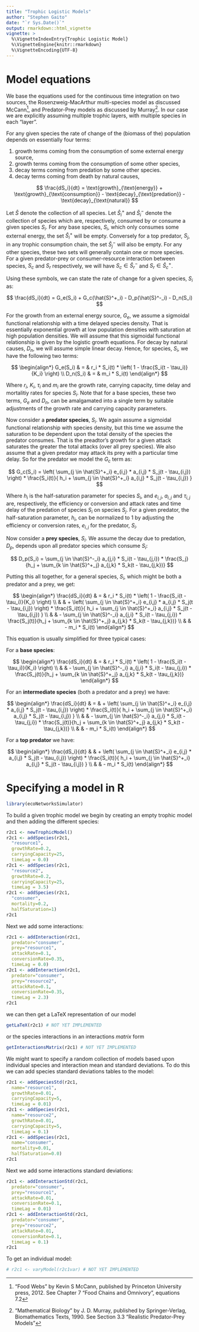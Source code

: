 ```yaml
---
title: "Trophic Logistic Models"
author: "Stephen Gaito"
date: "`r Sys.Date()`"
output: rmarkdown::html_vignette
vignette: >
  %\VignetteIndexEntry{Trophic Logistic Model}
  %\VignetteEngine{knitr::rmarkdown}
  %\VignetteEncoding{UTF-8}
---
```

# Model equations

We base the equations used for the continuous time integration on two sources, the Rosenzweig-MacArthur multi-species model as discussed McCann[^1], and Predator-Prey models as discussed by Murray[^2]. In our case we are explicitly assuming multiple trophic layers, with multiple species in each "layer".

[^1]: "Food Webs" by Kevin S McCann, published by Princeton University press, 2012. See Chapter 7 "Food Chains and Omnivory", equations 7.2

[^2]: "Mathematical Biology" by J. D. Murray, published by Springer-Verlag, Biomathematics Texts, 1990. See Section 3.3 "Realistic Predator-Prey Models"

For any given species the rate of change of the (biomass of the) population depends on essentially four terms:

  1. growth terms coming from the consumption of some external energy source,
  2. growth terms coming from the consumption of some other species,
  3. decay terms coming from predation by some other species.
  4. decay terms coming from death by natural causes,

$$
\frac{dS_i}{dt} = 
  \text{growth}_{\text{energy}} + \text{growth}_{\text{consumption}} 
  - \text{decay}_{\text{predation}} - \text{decay}_{\text{natural}} 
$$

Let $\hat{S}$ denote the collection of all species. Let $\hat{S}^+_i$ and $\hat{S}^-_i$ denote the collection of species which are, respectively, consumed by or consume a given species $S_i$. For any base species, $S_i$, which only consumes some external energy, the set $\hat{S}^+_i$ will be empty. Conversely for a top predator, $S_j$, in any trophic consumption chain, the set $\hat{S}^-_j$ will also be empty. For any other species, these two sets will generally contain one or more species. For a given predator-prey or consumer-resource interaction between species, $S_c$ and $S_r$ respectively, we will have $S_c \in \hat{S}^-_r$ and $S_r \in \hat{S}^+_c$.

Using these symbols, we can state the rate of change for a given species, $S_i$ as:

$$
\frac{dS_i}{dt} =
  G_e(S_i) + G_c(\hat{S}^+_i)
  - D_p(\hat{S}^-_i) - D_n(S_i)
$$

For the growth from an external energy source, $G_e$, we assume a sigmoidal functional relationship with a time delayed species density.  That is essentially exponential growth at low population densities with saturation at high population densities. We will assume that this sigmoidal functional relationship is given by the logistic growth equations. For decay by natural causes, $D_n$, we will assume simple linear decay. Hence, for species, $S_i$, we have the following two terms:

$$
\begin{align*}
G_e(S_i) & = & r_i * S_i(t) * \left( 1 - \frac{S_i(t - \tau_i)}{K_i} \right) \\
D_n(S_i) & = & m_i * S_i(t)
\end{align*}
$$

Where $r_i$, $K_i$, $\tau_i$ and $m_i$ are the growth rate, carrying capacity, time delay and mortalitiy rates for species $S_i$. Note that for a base species, these two terms, $G_e$ and $D_n$, can be amalgamated into a single term by suitable adjustments of the growth rate and carrying capacity parameters.

Now consider a **predator species**, $S_i$. We again assume a sigmoidal functional relationship with species density, but this time we assume the saturation to be dependent upon the total density of the species the predator consumes. That is the preadtor's growth for a given attack saturates the greater the total attacks (over all prey species). We also assume that a given predator may attack its prey with a particular time delay. So for the predator we model the $G_c$ term as:

$$
G_c(S_i) =
  \left( \sum_{j \in \hat{S}^+_i} e_{i,j} * a_{i,j} * S_j(t - \tau_{i,j}) \right)
  * \frac{S_i(t)}{ h_i + \sum_{j \in \hat{S}^+_i} a_{i,j} * S_j(t - \tau_{i,j}) }
$$

Where $h_i$ is the half-saturation parameter for species $S_i$, and $e_{i,j}$, $a_{i,j}$ and $\tau_{i,j}$ are, respectively, the efficiency or conversion and attack rates and time delay of the predation of species $S_i$ on species $S_j$. For a given predator, the half-saturation parameter, $h_i$, can be normalized to $1$ by adjusting the efficiency or conversion rates, $e_{i,j}$ for the predator, $S_i$.

Now consider a **prey species**, $S_i$. We assume the decay due to predation, $D_p$, depends upon all predator species which consume $S_i$:

$$
D_p(S_i) = \sum_{j \in \hat{S}^-_i} a_{j,i} * S_i(t - \tau_{j,i})
  * \frac{S_j}{h_j + \sum_{k \in \hat{S}^+_j} a_{j,k} * S_k(t - \tau_{j,k})}
$$

Putting this all together, for a general species, $S_i$, which might be both a predator and a prey, we get:

$$
\begin{align*}
\frac{dS_i}{dt}
  & = & r_i * S_i(t) * \left( 1 - \frac{S_i(t - \tau_i)}{K_i} \right) \\
  &   &  + \left( \sum_{j \in \hat{S}^+_i} e_{i,j} * a_{i,j} * S_j(t - \tau_{i,j}) \right)
          * \frac{S_i(t)}{ h_i + \sum_{j \in \hat{S}^+_i} a_{i,j} * S_j(t - \tau_{i,j}) } \\
  &   &  - \sum_{j \in \hat{S}^-_i} a_{j,i} * S_i(t - \tau_{j,i})
          * \frac{S_j(t)}{h_j + \sum_{k \in \hat{S}^+_j} a_{j,k} * S_k(t - \tau_{j,k})} \\
  &   &  - m_i * S_i(t)
\end{align*}
$$

This equation is usually simplified for three typical cases:

For a **base species**:

$$
\begin{align*}
\frac{dS_i}{dt}
  & = & r_i * S_i(t) * \left( 1 - \frac{S_i(t - \tau_i)}{K_i} \right) \\
  &   &  - \sum_{j \in \hat{S}^-_i} a_{j,i} * S_i(t - \tau_{j,i})
          * \frac{S_j(t)}{h_j + \sum_{k \in \hat{S}^+_j} a_{j,k} * S_k(t - \tau_{j,k})} 
\end{align*}
$$

For an **intermediate species** (both a predator and a prey) we have:

$$
\begin{align*}
\frac{dS_i}{dt}
  & = &  + \left( \sum_{j \in \hat{S}^+_i} e_{i,j} * a_{i,j} * S_j(t - \tau_{i,j}) \right)
          * \frac{S_i(t)}{ h_i + \sum_{j \in \hat{S}^+_i} a_{i,j} * S_j(t - \tau_{i,j}) } \\
  &   &  - \sum_{j \in \hat{S}^-_i} a_{j,i} * S_i(t - \tau_{j,i})
          * \frac{S_j(t)}{h_j + \sum_{k \in \hat{S}^+_j} a_{j,k} * S_k(t - \tau_{j,k})} \\
  &   &  - m_i * S_i(t)
\end{align*}
$$

For a **top predator** we have:

$$
\begin{align*}
\frac{dS_i}{dt}
  &   &  + \left( \sum_{j \in \hat{S}^+_i} e_{i,j} * a_{i,j} * S_j(t - \tau_{i,j}) \right)
          * \frac{S_i(t)}{ h_i + \sum_{j \in \hat{S}^+_i} a_{i,j} * S_j(t - \tau_{i,j}) } \\
  &   &  - m_i * S_i(t)
\end{align*}
$$

# Specifying a model in R

```r
library(ecoNetworksSimulator)
```

To build a given trophic model we begin by creating an empty trophic model and then adding the different species:

```r
r2c1 <- newTrophicModel()
r2c1 <- addSpecies(r2c1, 
  "resource1",
  growthRate=0.2,
  carryingCapacity=25,
  timeLag = 0.0)
r2c1 <- addSpecies(r2c1, 
  "resource2",
  growthRate=0.2,
  carryingCapacity=25,
  timeLag = 3.5)
r2c1 <- addSpecies(r2c1, 
  "consumer",
  mortality=0.2,
  halfSaturation=1)
r2c1
```

Next we add some interactions:

```r
r2c1 <- addInteraction(r2c1,
  predator="consumer",
  prey="resource1",
  attackRate=0.1,
  conversionRate=0.35,
  timeLag = 0.0)
r2c1 <- addInteraction(r2c1,
  predator="consumer",
  prey="resource2",
  attackRate=0.1,
  conversionRate=0.35,
  timeLag = 2.3)
r2c1
```

we can then get a LaTeX representation of our model

```r
getLaTeX(r2c1) # NOT YET IMPLEMENTED
```

or the species interactions in an interactions *matrix* form

```r
getInteractionsMatrix(r2c1) # NOT YET IMPLEMENTED
```

We might want to specify a random collection of models based upon individual species and interaction mean and standard deviations. To do this we can add species standard deviations tables to the model:

```r
r2c1 <- addSpeciesStd(r2c1, 
  name="resource1",
  growthRate=0.01,
  carryingCapacity=5,
  timeLag = 0.01)
r2c1 <- addSpecies(r2c1, 
  name="resource2",
  growthRate=0.01,
  carryingCapacity=5,
  timeLag = 0.1)
r2c1 <- addSpecies(r2c1, 
  name="consumer",
  mortality=0.01,
  halfSaturation=0.0)
r2c1
```

Next we add some interactions standard deviations:

```r
r2c1 <- addInteractionStd(r2c1,
  predator="consumer",
  prey="resource1",
  attackRate=0.01,
  conversionRate=0.1,
  timeLag = 0.01)
r2c1 <- addInteractionStd(r2c1,
  predator="consumer",
  prey="resource2",
  attackRate=0.01,
  conversionRate=0.1,
  timeLag = 0.1)
r2c1
```

To get an individual model:

```r
# r2c1 <- varyModel(r2c1var) # NOT YET IMPLEMENTED
```

